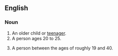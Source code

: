 ==English==

===Noun===
{{en-noun|sg=[[young]] [[adult]]}}
{{wikipedia}}
# An older child or [[teenager]].
# A person ages 20 to 25.
# {{psychology}} A person between the ages of roughly 19 and 40.